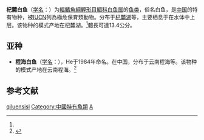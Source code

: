{{Speciesbox
| name = 杞麓白鱼
| status = PE
| status_system = IUCN3.1
| status_ref = <ref name=iucn>{{cite iucn |author=Zhao, H. |title=''Anabarilius qiluensis'' |volume=2011 |page=e.T166094A6173054 |date=2011 |doi=10.2305/IUCN.UK.2011-2.RLTS.T166094A6173054.en }}</ref>
| genus = Anabarilius
| species = qiluensisl
| authority = Chen et Chu, 1980<ref name='id5816'>{{cite web | url =  | title = 杞麓白鱼 | work = 中国动物物种编目数据库 | publisher = 中国科学院微生物研究所 | author = 中国科学院动物研究所 | accessdate = 2009-04-11 }}</ref>
| synonyms = *''Anabarilius andersoni qiluensis''<br /><small>Chen & Chu, 1980</small> ''
}}

'''杞麓白鱼'''（[[学名|学名]]：{{lang|la|''Anabarilius qiluensisl''}}）为[[輻鰭魚綱|輻鰭魚綱]][[鯉形目|鯉形目]][[鯝科|鯝科]][[白鱼属|白鱼属]]的[[鱼类|鱼类]]，俗名白鱼，是[[中国|中国]]的特有物种，被[[IUCN|IUCN]]列為極危保育類動物。分布于[[杞麓湖|杞麓湖]]等，主要栖息于在水体中上层。该物种的模式产地在杞麓湖。<ref name='id5816'/>體長可達13.4公分。

==亚种==
*'''程海白鱼'''（[[学名|学名]]：{{lang|la|''Anabarilius liui chenghaiensis''}}），He于1984年命名。在中国，分布于云南程海等。该物种的模式产地在云南程海。<ref name='id5817'>{{cite web | url =  | title = 程海白鱼 | work = 中国动物物种编目数据库 | publisher = 中国科学院微生物研究所 | author = 中国科学院动物研究所 | accessdate = 2009-04-11 }}</ref>

== 参考文献 ==
{{reflist}}
{{Taxonbar|from=Q3760397}}

[[Category:白鱼属|qiluensisl]]
[[Category:中國特有魚類|Category:中國特有魚類]]
[[Category:1980年描述的魚類|A]]

{{鯉形目小作品}}
